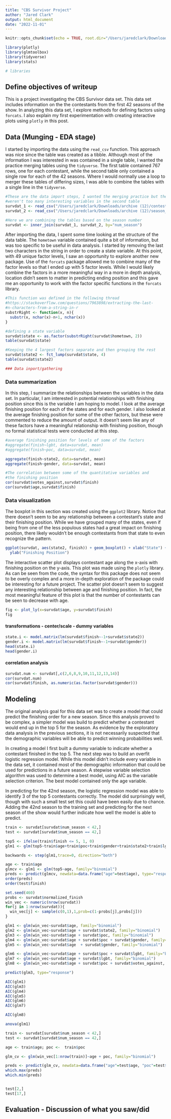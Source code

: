 ```yaml
---
title: "CBS Survivor Project"
author: "Jared Clark"
output: html_document
date: "2022-11-01"
---
```


```r
knitr::opts_chunk$set(echo = TRUE, root.dir="/Users/jaredclark/Downloads/archive (12)")
```

```r
library(plotly)
library(glmtoolbox)
library(tidyverse)
library(stats)
```


```r
# libraries
```

## Define objectives of writeup

This is a project investigating the CBS Survivor data set. This data set includes information on the the contestants from the first 42 seasons of the show. In analyzing this data set, I explore methods for defining factors using `forcats`. I also explain my first experimentation with creating interactive plots using `plotly` in this post. 


## Data (Munging - EDA stage)

I started by importing the data using the `read_csv` function. This approach was nice since the table was created as a tibble. Although most of the information I was interested in was contained in a single table, I wanted the practice merging tables using the `tidyverse`. The first table contained 767 rows, one for each contestant, while the second table only contained a single row for each of the 42 seasons. Where I would normally use a loop to merger these tables of differing sizes, I was able to combine the tables with a single line in the `tidyverse`.

```r
#These are the data import steps, I wanted the merging practice but there
#weren't too many interesting variables in the second table
survdat_1 <- read_csv("/Users/jaredclark/Downloads/archive (12)/contestant_table.csv")
survdat_2 <- read_csv("/Users/jaredclark/Downloads/archive (12)/season_table.csv")[,c(1,22)]

#Here we are combining the tables based on the season number
survdat <- inner_join(survdat_1, survdat_2, by="num_season")
```

After importing the data, I spent some time looking at the structure of the data table. The `hometown` variable contained quite a bit of information, but was too specific to be useful in data analysis. I started by removing the last two characters in the string in order to create a state variable. At this point, with 49 unique factor levels, I saw an opportunity to explore another new package. Use of the `forcats` package allowed me to combine many of the factor levels so that I ended up with 5 factor levels. While I would likely combine the factors in a more meaningful way in a more in depth analysis, location didn't seem to matter in predicting ending position and this gave me an opportunity to work with the factor specific functions in the `forcats` library.

```r
#This function was defined in the following thread
#https://stackoverflow.com/questions/7963898/extracting-the-last-
#n-characters-from-a-string-in-r
substrRight <- function(x, n){
  substr(x, nchar(x)-n+1, nchar(x))
}

#defining a state variable
survdat$state <- as.factor(substrRight(survdat$hometown, 2))
table(survdat$state)

#Keeping the 4 largest factors separate and then grouping the rest
survdat$state2 <- fct_lump(survdat$state, 4)
table(survdat$state2)

```

```r
### Data inport/gathering
```

### Data summarization

In this step, I summarize the relationships between the variables in the data set. In particular, I am interested in potential relationships with finishing position since this is the variable I am hoping to model. I look at the average finishing position for each of the states and for each gender. I also looked at the average finishing position for some of the other factors, but these were commented to reduce the amount of output. It doesn't seem like any of these factors have a meaningful relationship with finishing position, though no formal statistical tests were conducted at this step.

```r
#average finishing position for levels of some of the factors
#aggregate(finish~lgbt, data=survdat, mean)
#aggregate(finish~poc, data=survdat, mean)

aggregate(finish~state2, data=survdat, mean)
aggregate(finish~gender, data=survdat, mean)
```


```r
#The correlation between some of the quantitative variables and 
#the finishing position
cor(survdat$votes_against,survdat$finish)
cor(survdat$age,survdat$finish)

```


### Data visualization 

The boxplot in this section was created using the `ggplot2` library. Notice that there doesn't seem to be any relationship between a contestant's state and their finishing position. While we have grouped many of the states, even if being from one of the less populous states had a great impact on finishing position, there likely wouldn't be enough contestants from that state to even recognize the pattern.

```r
ggplot(survdat, aes(state2, finish)) + geom_boxplot() + xlab("State") +
  ylab("Finishing Position")
```

The interactive scatter plot displays contestant age along the x-axis with finishing position on the y-axis. This plot was made using the `plotly` library. As can be seen from the code, the syntax for this package does not seem to be overly complex and a more in-depth exploration of the package could be interesting for a future project. The scatter plot doesn't seem to suggest any interesting relationship between age and finishing position. In fact, the most meaningful feature of this plot is that the number of contestants can be seen to decrease with age.

```r
fig <- plot_ly(x=survdat$age, y=survdat$finish) 
fig
```


#### transformations - center/scale - dummy variables

```r
state.i <- model.matrix(lm(survdat$finish~-1+survdat$state2))
gender.i <- model.matrix(lm(survdat$finish~-1+survdat$gender))
head(state.i)
head(gender.i)
```


#### correlation analysis

```r
survdat.num <- survdat[,c(2,6,8,9,10,11,12,13,14)]
cor(survdat.num)
cor(survdat$finish, as.numeric(as.factor(survdat$gender)))
```

## Modeling

The original analysis goal for this data set was to create a model that could predict the finishing order for a new season. Since this analysis proved to be complex, a simpler model was build to predict whether a contestant would end up in the top 5 for the season. As evidence by the exploratory data analysis in the previous sections, it is not necessarily suspected that the demographic variables will be able to predict winning probabilities well.

In creating a model I first built a dummy variable to indicate whether a contestant finished in the top 5. The next step was to build an overfit logistic regression model. While this model didn't include every variable in the data set, it contained most of the demographic information that could be used for predictions in a future season. A stepwise variable selection algorithm was used to determine a best model, using AIC as the variable selection criterion. The best model contained only the age variable.

In predicting for the 42nd season, the logistic regression model was able to identify 3 of the top 5 contestants correctly. The model did surprisingly well, though with such a small test set this could have been easily due to chance. Adding the 42nd season to the training set and predicting for the next season of the show would further indicate how well the model is able to predict.

```r
train <- survdat[survdat$num_season < 42,]
test <- survdat[survdat$num_season == 42,]

top5 <- ifelse(train$finish <= 5, 1, 0)
glm1 <- glm(top5~train$age+train$poc+train$gender+train$state2+train$lgbt, family="binomial")

backwards <- step(glm1,trace=0, direction="both")

age <- train$age
glmcv <- glm1 <- glm(top5~age, family="binomial")
preds <- predict(glmcv, newdata=data.frame("age"=test$age), type="response")
order(preds)
order(test$finish)

```




```r
set.seed(460)
probs <- survdat$normalized_finish
win_vec <- numeric(nrow(survdat))
for(j in 1:nrow(survdat)){
  win_vec[j] <- sample(c(0,1),1,prob=c(1-probs[j],probs[j]))
}

glm1 <- glm(win_vec~survdat$age, family="binomial")
glm2 <- glm(win_vec~survdat$age + survdat$state2, family="binomial")
glm3 <- glm(win_vec~survdat$age + survdat$poc, family="binomial")
glm4 <- glm(win_vec~survdat$age + survdat$poc + survdat$gender, family="binomial")
glm5 <- glm(win_vec~survdat$age  + survdat$gender, family="binomial")

glm6 <- glm(win_vec~survdat$age + survdat$poc + survdat$lgbt, family="binomial")
glm7 <- glm(win_vec~survdat$age + survdat$lgbt, family="binomial")
glm8 <- glm(win_vec~survdat$age + survdat$poc + survdat$votes_against, family="binomial")

predict(glm3, type="response")

AIC(glm1)
AIC(glm3)
AIC(glm4)
AIC(glm5)
AIC(glm6)
AIC(glm7)

AIC(glm8)

anova(glm1)

train <- survdat[survdat$num_season < 42,]
test <- survdat[survdat$num_season == 42,]

age <- train$age; poc <-  train$poc 

glm_cv <- glm(win_vec[1:nrow(train)]~age + poc, family="binomial")

preds <- predict(glm_cv, newdata=data.frame("age"=test$age, "poc"=test$poc), type="response")
which.max(preds)
which.min(preds)


test[2,]
test[17,]
```




## Evaluation - Discussion of what you saw/did



